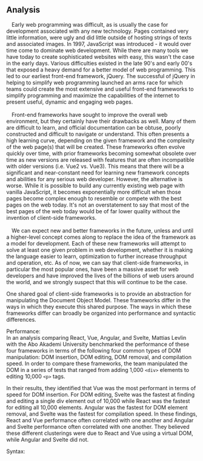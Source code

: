 ## Analysis

&emsp;Early web programming was difficult, as is usually the case for development associated with any new technology. Pages contained very little information, were ugly and did little outside of hosting strings of texts and associated images. In 1997, JavaScript was introduced - it would over time come to dominate web development. While there are many tools we have today to create sophisticated websites with easy, this wasn't the case in the early days. Various difficulties existed in the late 90's and early 00's that exposed a heavy demand for a better model of web programming. This led to our earliest front-end framework, jQuery. The successful of jQuery in helping to simplify web programming launched an arms race for which teams could create the most extensive and useful front-end frameworks to simplify programming and maximize the capabilities of the internet to present useful, dynamic and engaging web pages.<br></br>
&emsp;Front-end frameworks have sought to improve the overall web environment, but they certainly have their drawbacks as well. Many of them are difficult to learn, and official documentation can be obtuse, poorly constructed and difficult to navigate or understand. This often presents a high learning curve, depending on the given framework and the complexity of the web page(s) that will be created. These frameworks often evolve quickly over time, with prior frameworks becoming somewhat obsolete over time as new versions are released with features that are often incompatible with older versions (i.e. Vue2 vs. Vue3). This means that there will be a significant and near-constant need for learning new framework concepts and abilities for any serious web developer. However, the alternative is worse. While it is possible to build any currently existing web page with vanilla JavaScript, it becomes exponentially more difficult when those pages become complex enough to resemble or compete with the best pages on the web today. It's not an overstatement to say that most of the best pages of the web today would be of far lower quality without the invention of client-side frameworks.<br></br>
&emsp;We can expect new and better frameworks in the future, unless and until a higher-level concept comes along to replace the idea of the framework as a model for development. Each of these new frameworks will attempt to solve at least one given problem in web development, whether it is making the language easier to learn, optimization to further increase throughput and operation, etc. As of now, we can say that client-side frameworks, in particular the most popular ones, have been a massive asset for web developers and have improved the lives of the billions of web users around the world, and we strongly suspect that this will continue to be the case.


One shared goal of client-side frameworks is to provide an abstraction for manipulating the Document Object Model.  These frameworks differ in the ways in which they execute this shared purpose.  The ways in which these frameworks differ can broadly be organized into performance and syntactic differences.  

Performance:  
In an analysis comparing React, Vue, Angular, and Svelte, Mattias Levlin with the Abo Akademi University benchmarked the performance of these four frameworks in terms of the following four common types of DOM manipulation: DOM insertion, DOM editing, DOM removal, and compilation speed.  In order to compare these frameworks, the team manipulated the DOM in a series of tests that ranged from adding 1,000 `<div>` elements to editing 10,000 `<p>` tags.  

In their results,  they identified that Vue was the most performant in terms of speed for DOM insertion.  For DOM editing, Svelte was the fastest at finding and editing a single div element out of 10,000 while React was the fastest for editing all 10,000 elements.  Angular was the fastest for DOM element removal, and Svelte was the fastest for compilation speed.  In these findings, React and Vue performance often correlated with one another and Angular and Svelte performance often correlated with one another.  They believed these different clusterings were due to React and Vue using a virtual DOM, while Angular and Svelte did not.  

Syntax:  


